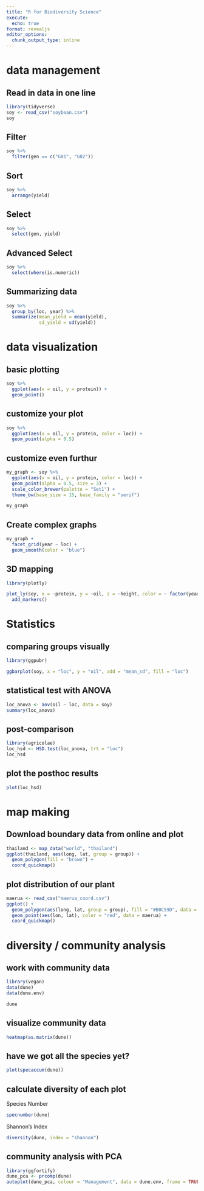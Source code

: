 ```yaml
---
title: "R for Biodiversity Science"
execute:
  echo: true
format: revealjs
editor_options: 
  chunk_output_type: inline
---
```


# data management

## Read in data in one line

```r
library(tidyverse)
soy <- read_csv("soybean.csv")
soy
```

## Filter

```r
soy %>% 
  filter(gen == c("G01", "G02"))
```

## Sort

```r
soy %>% 
  arrange(yield)
```

## Select

```r
soy %>% 
  select(gen, yield)
```

## Advanced Select

```r
soy %>% 
  select(where(is.numeric))
```

## Summarizing data

```r
soy %>% 
  group_by(loc, year) %>% 
  summarize(mean_yield = mean(yield), 
            sd_yield = sd(yield))
```

# data visualization

## basic plotting

```r
soy %>% 
  ggplot(aes(x = oil, y = protein)) +
  geom_point()
```

## customize your plot

```r
soy %>% 
  ggplot(aes(x = oil, y = protein, color = loc)) +
  geom_point(alpha = 0.5)
```

## customize even furthur

```r
my_graph <- soy %>% 
  ggplot(aes(x = oil, y = protein, color = loc)) +
  geom_point(alpha = 0.5, size = 3) +
  scale_color_brewer(palette = "Set1") +
  theme_bw(base_size = 15, base_family = "serif") 

my_graph
```

## Create complex graphs

```r
my_graph +
  facet_grid(year ~ loc) +
  geom_smooth(color = "blue")
```

## 3D mapping

```r
library(plotly)

plot_ly(soy, x = ~protein, y = ~oil, z = ~height, color = ~ factor(year)) %>% 
  add_markers()
```

# Statistics

## comparing groups visually

```r
library(ggpubr)

ggbarplot(soy, x = "loc", y = "oil", add = "mean_sd", fill = "loc")
```

## statistical test with ANOVA

```r
loc_anova <- aov(oil ~ loc, data = soy)
summary(loc_anova)
```

## post-comparison

```r
library(agricolae)
loc_hsd <- HSD.test(loc_anova, trt = "loc")
loc_hsd
```

## plot the posthoc results

```r
plot(loc_hsd)
```

# map making

## Download boundary data from online and plot

```r
thailand <- map_data("world", "thailand")
ggplot(thailand, aes(long, lat, group = group)) +
  geom_polygon(fill = "brown") +
  coord_quickmap()
```

## plot distribution of our plant

```r
maerua <- read_csv("maerua_coord.csv")
ggplot() +
  geom_polygon(aes(long, lat, group = group), fill = "#B0C59D", data = thailand) +
  geom_point(aes(lon, lat), color = "red", data = maerua) +
  coord_quickmap()
```

# diversity / community analysis

## work with community data

```r
library(vegan)
data(dune)
data(dune.env)
```

```r
dune
```

## visualize community data

```r
heatmap(as.matrix(dune))
```

## have we got all the species yet?

```r
plot(specaccum(dune))
```

## calculate diversity of each plot

Species Number

```r
specnumber(dune)
```

Shannon's Index

```r
diversity(dune, index = "shannon")
```

## community analysis with PCA

```r
library(ggfortify)
dune_pca <- prcomp(dune)
autoplot(dune_pca, colour = "Management", data = dune.env, frame = TRUE)
```

